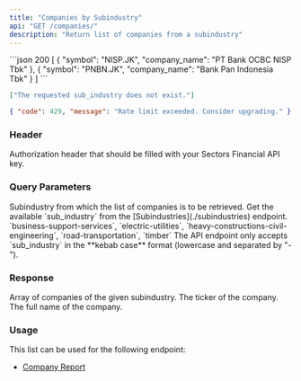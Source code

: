 ```yaml
---
title: "Companies by Subindustry"
api: "GET /companies/"
description: "Return list of companies from a subindustry"
---
```


<ResponseExample>
```json 200
[
  {
    "symbol": "NISP.JK",
    "company_name": "PT Bank OCBC NISP Tbk"
  },
  {
    "symbol": "PNBN.JK",
    "company_name": "Bank Pan Indonesia Tbk"
  }
]
```

```json 400
["The requested sub_industry does not exist."]
```

```json 429
{ "code": 429, "message": "Rate limit exceeded. Consider upgrading." }
```

</ResponseExample>

### Header

<ParamField header="Authorization" type="string" required>
  Authorization header that should be filled with your Sectors Financial API
  key.
</ParamField>

### Query Parameters

<ParamField query="sub_industry" type="string" initialValue="timber" required>
  Subindustry from which the list of companies is to be retrieved.
  <AccordionGroup>
    <Accordion title="Get the available sub_industry">
      Get the available `sub_industry` from the [Subindustries](./subindustries)
      endpoint.
    </Accordion>
    <Accordion title="Examples of the sub_industry">
      `business-support-services`, `electric-utilities`,
      `heavy-constructions-civil-engineering`, `road-transportation`, `timber`
    </Accordion>
    <Accordion title="Format">
      The API endpoint only accepts `sub_industry` in the **kebab case** format
      (lowercase and separated by "-").
    </Accordion>
  </AccordionGroup>
</ParamField>

### Response

<ResponseField name="payload" type="Company[]" required>
  Array of companies of the given subindustry.
  <Expandable title="properties">
    <ResponseField name="Company.symbol" type="string" required>
      The ticker of the company.
    </ResponseField>
    <ResponseField name="Company.company_name" type="string" required>
      The full name of the company.
    </ResponseField>
  </Expandable>
</ResponseField>

### Usage

This list can be used for the following endpoint:

- [Company Report](../report/company)
